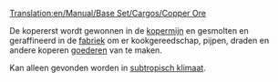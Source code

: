 [[Translation:en/Manual/Base Set/Cargos/Copper Ore]]

{{nl/Vracht|name=Kopererts
|image=Copperoremine.png
|geproduceerd=[[nl/Manual/Base Set/Industries/Kopermijn|Kopermijn]]
|geaccepteerd=[[nl/Manual/Base Set/Industries/Fabriek|Fabriek]]
}}
De kopererst wordt gewonnen in de [[nl/Manual/Base Set/Industries/Kopermijn|kopermijn]] en gesmolten en geraffineerd in de [[nl/Manual/Base Set/Industries/Fabriek|fabriek]] om er kookgereedschap, pijpen, draden en andere koperen [[nl/Manual/Base Set/Cargos/Goederen|goederen]] van te maken.

Kan alleen gevonden worden in [[nl/Manual/Klimaat#subtropisch|subtropisch klimaat]].